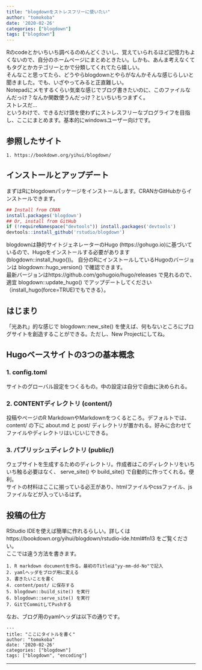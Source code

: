 ```yaml
---
title: "blogdownをストレスフリーに使いたい"
author: "tomokoba"
date: '2020-02-26'
categories: ["blogdown"]
tags: ["blogdown"]
---
```



Rのcodeとかいちいち調べるのめんどくさいし、覚えていられるほど記憶力もよくないので、自分のホームページにまとめときたい。しかも、あんま考えなくてもタグとかカテゴリーとかで分類してくれてたら嬉しい。<br>
  そんなこと思ってたら、どうやらblogdownとやらがなんかそんな感じらしいと聞きました。でも、いざやってみると正直難しい。<br>
  Notepadにメモするくらい気楽な感じでブログ書きたいのに、このファイルなんだっけ？なんか関数使うんだっけ？といちいちつまずく。<br>
  ストレスだ...<br>
  というわけで、できるだけ頭を使わずにストレスフリーなブログライフを目指し、ここにまとめます。基本的にwindowsユーザー向けです。<br>

## 参照したサイト
    1. https://bookdown.org/yihui/blogdown/


## インストールとアップデート
  まずはRにblogdownパッケージをインストールします。CRANかGitHubからインストールできます。

``` r
## Install from CRAN
install.packages('blogdown') 
## Or, install from GitHub
if (!requireNamespace("devtools")) install.packages('devtools')
devtools::install_github('rstudio/blogdown')

```

blogdownは静的サイトジェネレーターのHugo (https://gohugo.io)に基づいているので、Hugoをインストールする必要があります (blogdown::install_hugo())。
自分のRにインストールしているHugoのバージョンは blogdown::hugo_version() で確認できます。<br>
  最新バージョンはhttps://github.com/gohugoio/hugo/releases で見れるので、適宜 blogdown::update_hugo() でアップデートしてください（install_hugo(force=TRUE)でもできる）。<br>
  
## はじまり
  「光あれ」的な感じで blogdown::new_site() を使えば、何もないところにブログサイトを創造することができる。ただし、New Projectにしてね。

## Hugoベースサイトの3つの基本概念
### 1. config.toml
サイトのグローバル設定をつくるもの。中の設定は自分で自由に決められる。

### 2. CONTENTディレクトリ (content/)
投稿やぺージのR MarkdownやMarkdownをつくるところ。デフォルトでは、 content/ の下に about.md と post/ ディレクトリが置かれる。好みに合わせてファイルやディレクトリはいじいじできる。

### 3. パブリッシュディレクトリ (public/)
ウェブサイトを生成するためのディレクトリ。作成者はこのディレクトリをいちいち触る必要はなく、 serve_site() や build_site() で自動的に作ってくれる。便利。<br>
  サイトの材料はここに揃っている必王があり、htmlファイルやcssファイル、jsファイルなどが入っているはず。


## 投稿の仕方
RStudio IDEを使えば簡単に作れるらしい。詳しくは https://bookdown.org/yihui/blogdown/rstudio-ide.html#fn13 をご覧ください。<br>
ここでは違う方法を書きます。<br>

    1. R markdown documentを作る。最初のTitleは"yy-mm-dd-No"で記入
    2. yamlヘッダをブログ用に変える
    3. 書きたいことを書く
    4. content/post/ に保存する
    5. blogdown::build_site() を実行
    6. blogdown::serve_site() を実行
    7. GitでCommitしてPushする

なお、ブログ用のyamlヘッダは以下の通りです。  

    ---
    title: "ここにタイトルを書く"
    author: "tomokoba"
    date: '2020-02-26'
    categories: ["blogdown"]
    tags: ["blogdown", "encoding"]
   ---

  
  